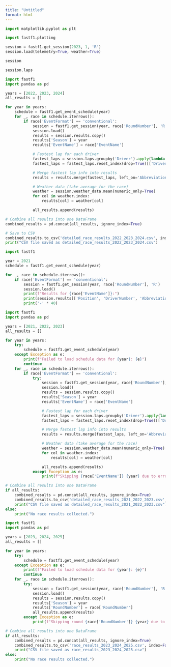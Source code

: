 ```yaml
---
title: "Untitled"
format: html
---
```



```python
import matplotlib.pyplot as plt

import fastf1.plotting
```


```python
session = fastf1.get_session(2023, 1, 'R')
session.load(telemetry=True, weather=True)
```


```python
session
```


```python
session.laps
```


```python
import fastf1
import pandas as pd

years = [2022, 2023, 2024]
all_results = []

for year in years:
    schedule = fastf1.get_event_schedule(year)
    for _, race in schedule.iterrows():
        if race['EventFormat'] == 'conventional':
            session = fastf1.get_session(year, race['RoundNumber'], 'R')
            session.load()
            results = session.results.copy()
            results['Season'] = year
            results['EventName'] = race['EventName']

            # Fastest lap for each driver
            fastest_laps = session.laps.groupby('Driver').apply(lambda x: x.pick_fastest())
            fastest_laps = fastest_laps.reset_index(drop=True)[['Driver', 'LapTime', 'Compound']]

            # Merge fastest lap info into results
            results = results.merge(fastest_laps, left_on='Abbreviation', right_on='Driver', how='left', suffixes=('', '_FastestLap'))

            # Weather data (take average for the race)
            weather = session.weather_data.mean(numeric_only=True)
            for col in weather.index:
                results[col] = weather[col]

            all_results.append(results)

# Combine all results into one DataFrame
combined_results = pd.concat(all_results, ignore_index=True)

# Save to CSV
combined_results.to_csv('detailed_race_results_2022_2023_2024.csv', index=False)
print("CSV file saved as detailed_race_results_2022_2023_2024.csv")
```


```python
import fastf1

year = 2021
schedule = fastf1.get_event_schedule(year)

for _, race in schedule.iterrows():
    if race['EventFormat'] == 'conventional':
        session = fastf1.get_session(year, race['RoundNumber'], 'R')
        session.load()
        print(f"Results for {race['EventName']}:")
        print(session.results[['Position', 'DriverNumber', 'Abbreviation', 'TeamName', 'Time', 'Status']])
        print('-' * 40)
```



```python
import fastf1
import pandas as pd

years = [2021, 2022, 2023]
all_results = []

for year in years:
    try:
        schedule = fastf1.get_event_schedule(year)
    except Exception as e:
        print(f"Failed to load schedule data for {year}: {e}")
        continue
    for _, race in schedule.iterrows():
        if race['EventFormat'] == 'conventional':
            try:
                session = fastf1.get_session(year, race['RoundNumber'], 'R')
                session.load()
                results = session.results.copy()
                results['Season'] = year
                results['EventName'] = race['EventName']

                # Fastest lap for each driver
                fastest_laps = session.laps.groupby('Driver').apply(lambda x: x.pick_fastest())
                fastest_laps = fastest_laps.reset_index(drop=True)[['Driver', 'LapTime', 'Compound']]

                # Merge fastest lap info into results
                results = results.merge(fastest_laps, left_on='Abbreviation', right_on='Driver', how='left', suffixes=('', '_FastestLap'))

                # Weather data (take average for the race)
                weather = session.weather_data.mean(numeric_only=True)
                for col in weather.index:
                    results[col] = weather[col]

                all_results.append(results)
            except Exception as e:
                print(f"Skipping {race['EventName']} {year} due to error: {e}")

# Combine all results into one DataFrame
if all_results:
    combined_results = pd.concat(all_results, ignore_index=True)
    combined_results.to_csv('detailed_race_results_2021_2022_2023.csv', index=False)
    print("CSV file saved as detailed_race_results_2021_2022_2023.csv")
else:
    print("No race results collected.")
```


```python
import fastf1
import pandas as pd

years = [2023, 2024, 2025]
all_results = []

for year in years:
    try:
        schedule = fastf1.get_event_schedule(year)
    except Exception as e:
        print(f"Failed to load schedule data for {year}: {e}")
        continue
    for _, race in schedule.iterrows():
        try:
            session = fastf1.get_session(year, race['RoundNumber'], 'R')
            session.load()
            results = session.results.copy()
            results['Season'] = year
            results['RoundNumber'] = race['RoundNumber']
            all_results.append(results)
        except Exception as e:
            print(f"Skipping round {race['RoundNumber']} {year} due to error: {e}")

# Combine all results into one DataFrame
if all_results:
    combined_results = pd.concat(all_results, ignore_index=True)
    combined_results.to_csv('race_results_2023_2024_2025.csv', index=False)
    print("CSV file saved as race_results_2023_2024_2025.csv")
else:
    print("No race results collected.")
```